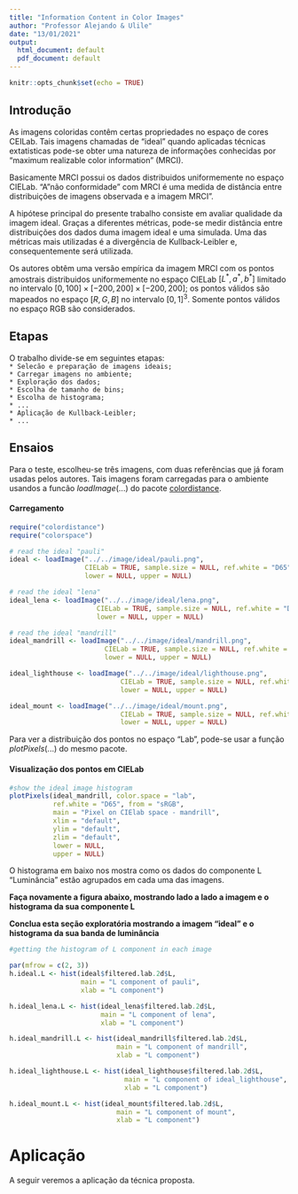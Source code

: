 ```yaml
---
title: "Information Content in Color Images"
author: "Professor Alejando & Ulile"
date: "13/01/2021"
output:
  html_document: default
  pdf_document: default
---
```


```r
knitr::opts_chunk$set(echo = TRUE)
```

## Introdução

As imagens coloridas contêm certas propriedades no espaço de cores CEILab. Tais imagens chamadas de "ideal" quando aplicadas técnicas extatisticas pode-se obter uma natureza de informações conhecidas por "maximum realizable color information" (MRCI).

Basicamente MRCI possui os dados distribuidos uniformemente no espaço CIELab. "A "não conformidade" com MRCI é uma medida de distância entre distribuições de imagens observada e a imagem MRCI".

A hipótese principal do presente trabalho consiste em avaliar qualidade da imagem ideal. Graças a diferentes métricas, pode-se medir distância entre distribuições dos dados duma imagem ideal e uma simulada. Uma das métricas mais utilizadas é a divergência de Kullback-Leibler e, consequentemente será utilizada.

Os autores obtêm uma versão empírica da imagem MRCI com os pontos amostrais distribuidos uniformemente no espaço CIELab $[L^*, a^*, b^*]$ limitado no intervalo $[0,100]\times [−200,200]\times [−200,200]$; os pontos válidos são mapeados no espaço $[R, G, B]$ no intervalo $[0, 1]^3$. Somente pontos válidos no espaço RGB são considerados.

## Etapas  
   
O trabalho divide-se em seguintes etapas:   
`* Selecão e preparação de imagens ideais;`     
`* Carregar imagens no ambiente;`   
`* Exploração dos dados;`   
`* Escolha de tamanho de bins;`   
`* Escolha de histograma;`   
`* ...`   
`* Aplicação de Kullback-Leibler;`   
``* ...``   

## Ensaios

Para o teste, escolheu-se três imagens, com duas referências que já foram usadas pelos autores. Tais imagens foram carregadas para o ambiente usandos a funcão $loadImage(...)$ do pacote [colordistance]([https://cran.r-project.org/web/packages/colordistance/vignettes/color-spaces.html]).

#### Carregamento
```r
require("colordistance")
require("colorspace")

# read the ideal "pauli"
ideal <- loadImage("../../image/ideal/pauli.png", 
                   CIELab = TRUE, sample.size = NULL, ref.white = "D65",
                   lower = NULL, upper = NULL)

# read the ideal "lena"
ideal_lena <- loadImage("../../image/ideal/lena.png", 
                      CIELab = TRUE, sample.size = NULL, ref.white = "D65",
                      lower = NULL, upper = NULL)

# read the ideal "mandrill"
ideal_mandrill <- loadImage("../../image/ideal/mandrill.png", 
                        CIELab = TRUE, sample.size = NULL, ref.white = "D65",
                        lower = NULL, upper = NULL)

ideal_lighthouse <- loadImage("../../image/ideal/lighthouse.png", 
                            CIELab = TRUE, sample.size = NULL, ref.white = "D65",
                            lower = NULL, upper = NULL)

ideal_mount <- loadImage("../../image/ideal/mount.png", 
                            CIELab = TRUE, sample.size = NULL, ref.white = "D65",
                            lower = NULL, upper = NULL)
```

Para ver a distribuição dos pontos no espaço "Lab", pode-se usar a função $plotPixels(...)$ do mesmo pacote.

#### Visualização dos pontos em CIELab
```r
#show the ideal image histogram
plotPixels(ideal_mandrill, color.space = "lab",
           ref.white = "D65", from = "sRGB",
           main = "Pixel on CIElab space - mandrill",
           xlim = "default",
           ylim = "default",
           zlim = "default", 
           lower = NULL,
           upper = NULL)
```

O histograma em baixo nos mostra como os dados do componente L "Luminância" estão agrupados em cada uma das imagens.

**Faça novamente a figura abaixo, mostrando lado a lado a imagem e o histograma da sua componente L**

**Conclua esta seção exploratória mostrando a imagem "ideal" e o histograma da sua banda de luminância**

```r
#getting the histogram of L component in each image

par(mfrow = c(2, 3))
h.ideal.L <- hist(ideal$filtered.lab.2d$L, 
                  main = "L component of pauli",
                  xlab = "L component")

h.ideal_lena.L <- hist(ideal_lena$filtered.lab.2d$L,
                       main = "L component of lena",
                       xlab = "L component")

h.ideal_mandrill.L <- hist(ideal_mandrill$filtered.lab.2d$L, 
                           main = "L component of mandrill", 
                           xlab = "L component")

h.ideal_lighthouse.L <- hist(ideal_lighthouse$filtered.lab.2d$L, 
                             main = "L component of ideal_lighthouse", 
                             xlab = "L component")

h.ideal_mount.L <- hist(ideal_mount$filtered.lab.2d$L, 
                           main = "L component of mount", 
                           xlab = "L component")
```

# Aplicação

A seguir veremos a aplicação da técnica proposta.

